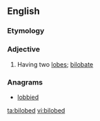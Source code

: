 ==English==

===Etymology===
{{prefix|en|bi|lobed}}

===Adjective===
{{en-adj|-}}

# Having two [[lobes]]; [[bilobate]]

===Anagrams===
* [[lobbied#English|lobbied]]

[[ta:bilobed]]
[[vi:bilobed]]